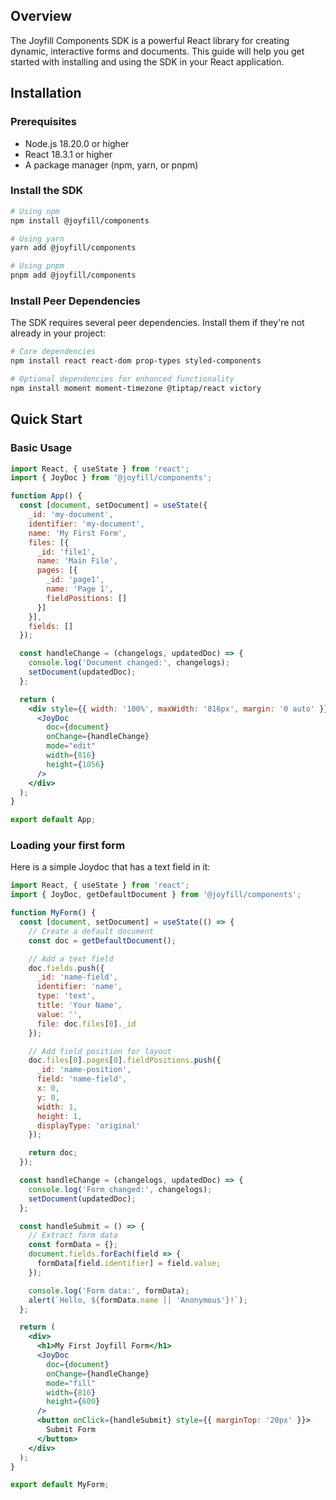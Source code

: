 
## Overview

The Joyfill Components SDK is a powerful React library for creating dynamic, interactive forms and documents. This guide will help you get started with installing and using the SDK in your React application.

## Installation

### Prerequisites

- Node.js 18.20.0 or higher
- React 18.3.1 or higher
- A package manager (npm, yarn, or pnpm)

### Install the SDK

```bash
# Using npm
npm install @joyfill/components

# Using yarn
yarn add @joyfill/components

# Using pnpm
pnpm add @joyfill/components

```

### Install Peer Dependencies

The SDK requires several peer dependencies. Install them if they're not already in your project:

```bash
# Core dependencies
npm install react react-dom prop-types styled-components

# Optional dependencies for enhanced functionality
npm install moment moment-timezone @tiptap/react victory

```

## Quick Start

### Basic Usage

```jsx
import React, { useState } from 'react';
import { JoyDoc } from '@joyfill/components';

function App() {
  const [document, setDocument] = useState({
    _id: 'my-document',
    identifier: 'my-document',
    name: 'My First Form',
    files: [{
      _id: 'file1',
      name: 'Main File',
      pages: [{
        _id: 'page1',
        name: 'Page 1',
        fieldPositions: []
      }]
    }],
    fields: []
  });

  const handleChange = (changelogs, updatedDoc) => {
    console.log('Document changed:', changelogs);
    setDocument(updatedDoc);
  };

  return (
    <div style={{ width: '100%', maxWidth: '816px', margin: '0 auto' }}>
      <JoyDoc
        doc={document}
        onChange={handleChange}
        mode="edit"
        width={816}
        height={1056}
      />
    </div>
  );
}

export default App;

```

### Loading your first form

Here is a simple Joydoc that has a text field in it:

```jsx
import React, { useState } from 'react';
import { JoyDoc, getDefaultDocument } from '@joyfill/components';

function MyForm() {
  const [document, setDocument] = useState(() => {
    // Create a default document
    const doc = getDefaultDocument();

    // Add a text field
    doc.fields.push({
      _id: 'name-field',
      identifier: 'name',
      type: 'text',
      title: 'Your Name',
      value: '',
      file: doc.files[0]._id
    });

    // Add field position for layout
    doc.files[0].pages[0].fieldPositions.push({
      _id: 'name-position',
      field: 'name-field',
      x: 0,
      y: 0,
      width: 1,
      height: 1,
      displayType: 'original'
    });

    return doc;
  });

  const handleChange = (changelogs, updatedDoc) => {
    console.log('Form changed:', changelogs);
    setDocument(updatedDoc);
  };

  const handleSubmit = () => {
    // Extract form data
    const formData = {};
    document.fields.forEach(field => {
      formData[field.identifier] = field.value;
    });

    console.log('Form data:', formData);
    alert(`Hello, ${formData.name || 'Anonymous'}!`);
  };

  return (
    <div>
      <h1>My First Joyfill Form</h1>
      <JoyDoc
        doc={document}
        onChange={handleChange}
        mode="fill"
        width={816}
        height={600}
      />
      <button onClick={handleSubmit} style={{ marginTop: '20px' }}>
        Submit Form
      </button>
    </div>
  );
}

export default MyForm;

```